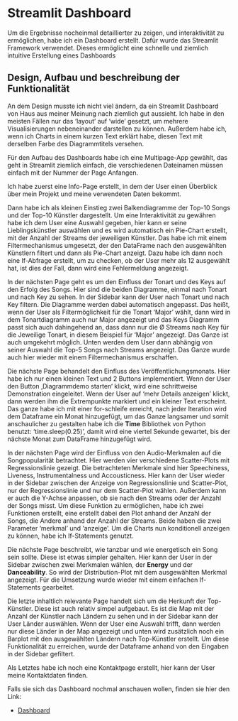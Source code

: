 # Streamlit Dashboard

Um die Ergebnisse nocheinmal detaillierter zu zeigen, und interaktivität zu ermöglichen, habe ich ein Dashboard erstellt. Dafür wurde das Streamlit Framework verwendet. Dieses ermöglicht eine schnelle und ziemlich intuitive Erstellung eines Dashboards

## Design, Aufbau und beschreibung der Funktionalität

An dem Design musste ich nicht viel ändern, da ein Streamlit Dashboard von Haus aus meiner Meinung nach ziemlich gut aussieht. Ich habe in den meisten Fällen nur das 'layout' auf 'wide' gesetzt, um mehrere Visualisierungen nebeneinander darstellen zu können. Außerdem habe ich, wenn ich Charts in einem kurzen Text erklärt habe, diesen Text mit derselben Farbe des Diagrammtitels versehen.

Für den Aufbau des Dashboards habe ich eine Multipage-App gewählt, das geht in Streamlit ziemlich einfach, die verschiedenen Dateinamen müssen einfach mit der Nummer der Page Anfangen.

Ich habe zuerst eine Info-Page erstellt, in dem der User einen Überblick über mein Projekt und meine verwendeten Daten bekommt.

Dann habe ich als kleinen Einstieg zwei Balkendiagramme der Top-10 Songs und der Top-10 Künstler dargestellt. Um eine Interaktivität zu gewähren habe ich dem User eine Auswahl gegeben, hier kann er seine Lieblingskünstler auswählen und es wird automatisch ein Pie-Chart erstellt, mit der Anzahl der Streams der jeweiligen Künstler. Das habe ich mit einem Filtermechanismus umgesetzt, der den DataFrame nach den ausgewählten Künstlern filtert und dann als Pie-Chart anzeigt. Dazu habe ich dann noch eine If-Abfrage erstellt, um zu checken, ob der User mehr als 12 ausgewählt hat, ist dies der Fall, dann wird eine Fehlermeldung angezeigt.

In der nächsten Page geht es um den Einfluss der Tonart und des Keys auf den Erfolg des Songs. Hier sind die beiden Diagramme, einmal nach Tonart und nach Key zu sehen. In der Sidebar kann der User nach Tonart und nach Key filtern. Die Diagramme werden dabei automatisch angepasst. Das heißt, wenn der User als Filtermöglichkeit für die Tonart 'Major' wählt, dann wird in dem Tonartdiagramm auch nur Major angezeigt und das Keys Diagramm passt sich auch dahingehend an, dass dann nur die Ø Streams nach Key für die Jeweilige Tonart, in diesem Beispiel für 'Major' angezeigt. Das Ganze ist auch umgekehrt möglich. Unten werden dem User dann abhängig von seiner Auswahl die Top-5 Songs nach Streams angezeigt. Das Ganze wurde auch hier wieder mit einem Filtermechanismus erschaffen.

Die nächste Page behandelt den Einfluss des Veröffentlichungsmonats. Hier habe ich nur einen kleinen Text und 2 Buttons implementiert. Wenn der User den Button ‚Diagrammdemo starten‘ klickt, wird eine schrittweise Demonstration eingeleitet. Wenn der User auf 'mehr Details anzeigen' klickt, dann werden ihm die Extrempunkte markiert und ein kleiner Text erscheint. Das ganze habe ich mit einer for-schleife erreicht, nach jeder Iteration wird dem Dataframe ein Monat hinzugefügt, um das Ganze langsamer und somit anschaulicher zu gestalten habe ich die **Time** Bibliothek von Python benutzt: 'time.sleep(0.25)', damit wird eine viertel Sekunde gewartet, bis der nächste Monat zum DataFrame hinzugefügt wird.

In der nächsten Page wird der Einfluss von den Audio-Merkmalen auf die Songpopularität betrachtet. Hier werden vier verschiedene Scatter-Plots mit Regressionslinie gezeigt. Die betrachteten Merkmale sind hier Speechiness, Liveness, Instrumentalness und Accousticness. Hier kann der User wieder in der Sidebar zwischen der Anzeige von Regressionslinie und Scatter-Plot, nur der Regressionslinie und nur dem Scatter-Plot wählen. Außerdem kann er auch die Y-Achse anpassen, ob sie nach den Streams oder der Anzahl der Songs misst.
Um diese Funktion zu ermöglichen, habe ich zwei Funktionen erstellt, eine erstellt dabei den Plot anhand der Anzahl der Songs, die Andere anhand der Anzahl der Streams. Beide haben die zwei Parameter 'merkmal' und 'anzeige'. Um die Charts nun konditionell anzeigen zu können, habe ich If-Statements genutzt.

Die nächste Page beschreibt, wie tanzbar und wie energetisch ein Song sein sollte. Diese ist etwas simpler gehalten. Hier kann der User in der Sidebar zwischen zwei Merkmalen wählen, der **Energy** und der **Danceability**. So wird der Distribution-Plot mit dem ausgewählten Merkmal angezeigt. Für die Umsetzung wurde wieder mit einem einfachen If-Statements gearbeitet.

Die letzte inhaltlich relevante Page handelt sich um die Herkunft der Top-Künstler. Diese ist auch relativ simpel aufgebaut. Es ist die Map mit der Anzahl der Künstler nach Ländern zu sehen und in der Sidebar kann der User Länder auswählen. Wenn der User eine Auswahl trifft, dann werden nur diese Länder in der Map angezeigt und unten wird zusätzlich noch ein Barplot mit den ausgewählten Ländern nach Top-Künstler erstellt. Um diese Funktionalität zu erreichen, wurde der Dataframe anhand von den Eingaben in der Sidebar gefiltert.

Als Letztes habe ich noch eine Kontaktpage erstellt, hier kann der User meine Kontaktdaten finden.

Falls sie sich das Dashboard nochmal anschauen wollen, finden sie hier den Link:

- [Dashboard](https://appapp-ka7buefabvnokhdfwhyptg.streamlit.app/)


